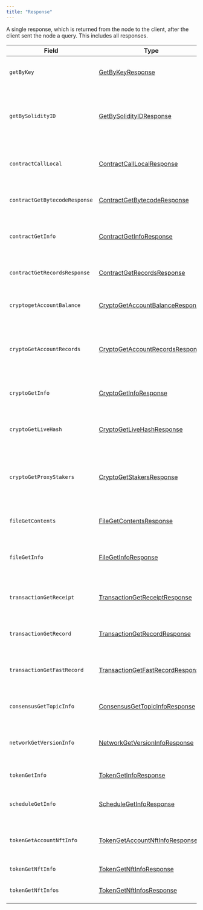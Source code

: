 ```yaml
---
title: "Response"
---
```



A single response, which is returned from the node to the client, after the client sent the node a query. This includes all responses.

| Field                         | Type                                                                                                                                                          | Description                                                                             |
| ----------------------------- | ------------------------------------------------------------------------------------------------------------------------------------------------------------- | --------------------------------------------------------------------------------------- |
| `getByKey`                    | [GetByKeyResponse](/hedera/sdks-and-apis/hedera-api/miscellaneous/getbykey#getbykeyresponse)                                                         | Get all entities associated with a given key                                            |
| `getBySolidityID`             | [GetBySolidityIDResponse](/hedera/sdks-and-apis/hedera-api/miscellaneous/getbysolidityid#getbysolidityidresponse)                                    | Get the IDs in the format used in transactions, given the format used in Solidity       |
| `contractCallLocal`           | [ContractCallLocalResponse](/hedera/sdks-and-apis/hedera-api/smart-contracts/contractcalllocal#contractcalllocalresponse)                         | Response to call a function of a smart contract instance                                |
| `contractGetBytecodeResponse` | [ContractGetBytecodeResponse](/hedera/sdks-and-apis/hedera-api/smart-contracts/contractgetbytecode)                                    | Get the bytecode for a smart contract instance                                          |
| `contractGetInfo`             | [ContractGetInfoResponse](/hedera/sdks-and-apis/hedera-api/smart-contracts/contractgetinfo#contractgetinforesponse)                               | Get information about a smart contract instance                                         |
| `contractGetRecordsResponse`  | [ContractGetRecordsResponse](https://github.com/theekrystallee/hedera-style-guide/blob/sdk-v1/deprecated/hedera-api/miscellaneous/broken-reference/README.md) | Get all existing records for a smart contract instance                                  |
| `cryptogetAccountBalance`     | [CryptoGetAccountBalanceResponse](/hedera/sdks-and-apis/hedera-api/cryptocurrency-accounts/cryptogetaccountbalance)                    | Get the current balance in a cryptocurrency account                                     |
| `cryptoGetAccountRecords`     | [CryptoGetAccountRecordsResponse](/hedera/sdks-and-apis/hedera-api/cryptocurrency-accounts/cryptogetaccountrecords)                    | Get all the records that currently exist for transactions involving an account          |
| `cryptoGetInfo`               | [CryptoGetInfoResponse](/hedera/sdks-and-apis/hedera-api/cryptocurrency-accounts/cryptogetinfo#cryptogetinforesponse)                             | Get all information about an account                                                    |
| `cryptoGetLiveHash`           | [CryptoGetLiveHashResponse](/hedera/sdks-and-apis/hedera-api/cryptocurrency-accounts/cryptogetinfo)                                    | Get a single claim from a single account (or null if it doesn't exist)                  |
| `cryptoGetProxyStakers`       | [CryptoGetStakersResponse](/hedera/sdks-and-apis/hedera-api/cryptocurrency-accounts/cryptogetstakers)                                  | Get all the accounts that proxy stake to a given account, and how much they proxy stake |
| `fileGetContents`             | [FileGetContentsResponse](/hedera/sdks-and-apis/hedera-api/file-service/filegetcontents)                                               | Get the contents of a file (the bytes stored in it)                                     |
| `fileGetInfo`                 | [FileGetInfoResponse](/hedera/sdks-and-apis/hedera-api/file-service/filegetinfo)                                                       | Get information about a file, such as its expiration date                               |
| `transactionGetReceipt`       | [TransactionGetReceiptResponse](/hedera/sdks-and-apis/hedera-api/miscellaneous/transactiongetreceipt)                                  | Get a receipt for a transaction (lasts 180 seconds)                                     |
| `transactionGetRecord`        | [TransactionGetRecordResponse](/hedera/sdks-and-apis/hedera-api/miscellaneous/transactiongetrecord)                                    | Get a record for a transaction (lasts 1 hour)                                           |
| `transactionGetFastRecord`    | [TransactionGetFastRecordResponse](/hedera/sdks-and-apis/hedera-api/miscellaneous/transactiongetfastrecord)                            | Get a record for a transaction (lasts 180 seconds)                                      |
| `consensusGetTopicInfo`       | [ConsensusGetTopicInfoResponse](/hedera/sdks-and-apis/hedera-api/consensus/consensusgettopicinfo)                                      | Parameters of and state of a consensus topic.                                           |
| `networkGetVersionInfo`       | [NetworkGetVersionInfoResponse](/hedera/sdks-and-apis/hedera-api/miscellaneous/networkgetversioninfo)                                  | Semantic versions of Consensus Node and HAPI proto                                      |
| `tokenGetInfo`                | [TokenGetInfoResponse](/hedera/sdks-and-apis/hedera-api/token-service/tokengetinfo)                                                    | Get all information about a token                                                       |
| `scheduleGetInfo`             | [ScheduleGetInfoResponse](/hedera/sdks-and-apis/hedera-api/schedule-service/schedulegetinfo)                                           | Get all information about a schedule entity                                             |
| `tokenGetAccountNftInfo`      | [TokenGetAccountNftInfoResponse](/hedera/sdks-and-apis/hedera-api/token-service/tokengetaccountnftinfo)                                | A list of the NFTs associated with the account                                          |
| `tokenGetNftInfo`             | [TokenGetNftInfoResponse](/hedera/sdks-and-apis/hedera-api/token-service/tokengetnftinfo)                                              | All information about an NFT                                                            |
| `tokenGetNftInfos`            | [TokenGetNftInfosResponse](/hedera/sdks-and-apis/hedera-api/token-service/tokengetinfo)                                                | A list of the NFTs for the token                                                        |
